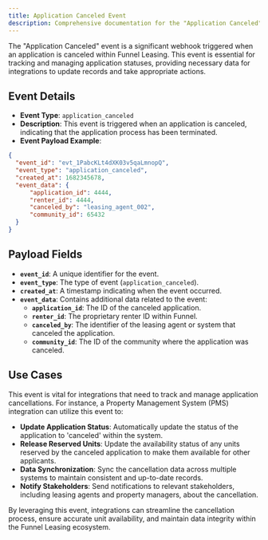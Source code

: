 ```yaml
---
title: Application Canceled Event
description: Comprehensive documentation for the "Application Canceled" webhook event, detailing its purpose, payload, and use cases for seamless integration within the Funnel Leasing platform.
---
```


The "Application Canceled" event is a significant webhook triggered when an application is canceled within Funnel Leasing. This event is essential for tracking and managing application statuses, providing necessary data for integrations to update records and take appropriate actions.

## Event Details

- **Event Type**: `application_canceled`
- **Description**: This event is triggered when an application is canceled, indicating that the application process has been terminated.
- **Event Payload Example**:

```json
{
  "event_id": "evt_1PabcKLt4dXK03v5qaLmnopQ",
  "event_type": "application_canceled",
  "created_at": 1682345678,
  "event_data": {
      "application_id": 4444,
      "renter_id": 4444,
      "canceled_by": "leasing_agent_002",
      "community_id": 65432
  }
}
```

## Payload Fields

- **`event_id`**: A unique identifier for the event.
- **`event_type`**: The type of event (`application_canceled`).
- **`created_at`**: A timestamp indicating when the event occurred.
- **`event_data`**: Contains additional data related to the event:
  - **`application_id`**: The ID of the canceled application.
  - **`renter_id`**: The proprietary renter ID within Funnel.
  - **`canceled_by`**: The identifier of the leasing agent or system that canceled the application.
  - **`community_id`**: The ID of the community where the application was canceled.

## Use Cases

This event is vital for integrations that need to track and manage application cancellations. For instance, a Property Management System (PMS) integration can utilize this event to:

- **Update Application Status**: Automatically update the status of the application to 'canceled' within the system.
- **Release Reserved Units**: Update the availability status of any units reserved by the canceled application to make them available for other applicants.
- **Data Synchronization**: Sync the cancellation data across multiple systems to maintain consistent and up-to-date records.
- **Notify Stakeholders**: Send notifications to relevant stakeholders, including leasing agents and property managers, about the cancellation.

By leveraging this event, integrations can streamline the cancellation process, ensure accurate unit availability, and maintain data integrity within the Funnel Leasing ecosystem.
